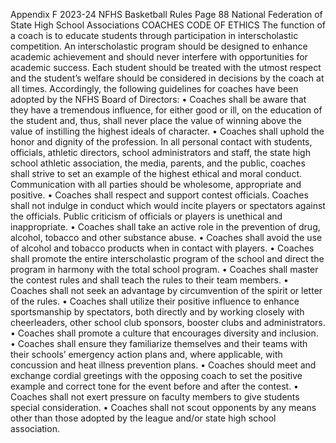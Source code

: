 Appendix F 2023-24 NFHS Basketball Rules Page 88 National Federation of State High School Associations COACHES CODE OF ETHICS The function of a coach is to educate students through participation in interscholastic competition. An interscholastic program should be designed to enhance academic achievement and should never interfere with opportunities for academic success. Each student should be treated with the utmost respect and the student’s welfare should be considered in decisions by the coach at all times. Accordingly, the following guidelines for coaches have been adopted by the NFHS Board of Directors: • Coaches shall be aware that they have a tremendous influence, for either good or ill, on the education of the student and, thus, shall never place the value of winning above the value of instilling the highest ideals of character. • Coaches shall uphold the honor and dignity of the profession. In all personal contact with students, officials, athletic directors, school administrators and staff, the state high school athletic association, the media, parents, and the public, coaches shall strive to set an example of the highest ethical and moral conduct. Communication with all parties should be wholesome, appropriate and positive. • Coaches shall respect and support contest officials. Coaches shall not indulge in conduct which would incite players or spectators against the officials. Public criticism of officials or players is unethical and inappropriate. • Coaches shall take an active role in the prevention of drug, alcohol, tobacco and other substance abuse. • Coaches shall avoid the use of alcohol and tobacco products when in contact with players. • Coaches shall promote the entire interscholastic program of the school and direct the program in harmony with the total school program. • Coaches shall master the contest rules and shall teach the rules to their team members. • Coaches shall not seek an advantage by circumvention of the spirit or letter of the rules. • Coaches shall utilize their positive influence to enhance sportsmanship by spectators, both directly and by working closely with cheerleaders, other school club sponsors, booster clubs and administrators. • Coaches shall promote a culture that encourages diversity and inclusion. • Coaches shall ensure they familiarize themselves and their teams with their schools’ emergency action plans and, where applicable, with concussion and heat illness prevention plans. • Coaches should meet and exchange cordial greetings with the opposing coach to set the positive example and correct tone for the event before and after the contest. • Coaches shall not exert pressure on faculty members to give students special consideration. • Coaches shall not scout opponents by any means other than those adopted by the league and/or state high school association.